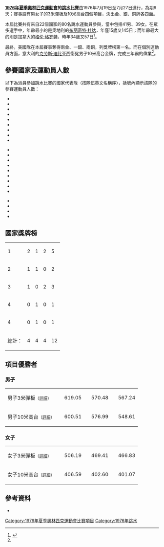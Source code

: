 {{noteTA|G1=Aquatics}}
'''[[1976年夏季奧林匹克運動會|1976年夏季奧林匹克運動會]]的[[跳水|跳水]]比賽'''由1976年7月19日至7月27日進行，為期9天；賽事設有男女子的3米彈板及10米高台四個項目，決出金、銀、銅牌各四面。

本屆比賽共有來自22個國家的80名跳水運動員參與，當中包括41男、39女。在眾多選手中，年齡最小的是奧地利的[[Brigitte_Duda|布丽奇特·杜达]]，年僅15歲又145日；而年齡最大的則是加拿大的[[Glen_Grout|格伦·格罗特]]，時年34歲又57日<ref name="spref">{{cite web|title=Diving at the 1976 Montréal Summer Games|url=http://www.sports-reference.com/olympics/summer/1976/DIV/|publisher=sports-reference.com|access-date=2013-07-04|archive-url=https://web.archive.org/web/20081228195244/http://www.sports-reference.com/olympics/summer/1976/DIV/|archive-date=2008-12-28|dead-url=yes}}{{en}}</ref>。

最終，美國隊在本屆賽事奪得兩金、一銀、兩銅，列獎牌榜第一名。而在個別運動員方面，意大利的[[克劳斯·迪比亚西|克劳斯·迪比亚西]]衛冕男子10米高台金牌，完成三年霸的偉業<ref name="spref"/>。

== 參賽國家及運動員人數 ==
以下為派員參加跳水比賽的國家代表隊（按隊伍英文名稱序），括號內顯示該隊的參賽運動員人數：
{{col-begin}}
{{col-3}}
*{{flagIOC|AUS|1976年夏季|4}}
*{{flagIOC|AUT|1976年夏季|3}}
*{{flagIOC|BRA|1976年夏季|1}}
*{{flagIOC|CAN|1976年夏季|9}}
*{{flagIOC|TCH|1976年夏季|1}}
*{{flagIOC|GDR|1976年夏季|7}}
*{{flagIOC|ECU|1976年夏季|1}}
*{{flagIOC|FRA|1976年夏季|2}}
*{{flagIOC|GBR|1976年夏季|4}}
{{col-3}}
*{{flagIOC|ITA|1976年夏季|4}}
*{{flagIOC|JPN|1976年夏季|3}}
*{{flagIOC|KUW|1976年夏季|2}}
*{{flagIOC|MEX|1976年夏季|5}}
*{{flagIOC|NZL|1976年夏季|1}}
*{{flagIOC|URS|1976年夏季|11}}
*{{flagIOC|ESP|1976年夏季|3}}
*{{flagIOC|SWE|1976年夏季|3}}
*{{flagIOC|THA|1976年夏季|1}}
{{col-3}}
*{{flagIOC|TUR|1976年夏季|1}}
*{{flagIOC|USA|1976年夏季|11}}
*{{flagIOC|VEN|1976年夏季|1}}
*{{flagIOC|FRG|1976年夏季|4}}
{{col-end}}

== 國家獎牌榜 ==
{| {{RankedMedalTable|class=wikitable sortable}}
|-
| 1 ||align=left| {{flagIOCteam|USA|1976年夏季}} || 2 || 1 || 2 || 5
|-
| 2 ||align=left| {{flagIOCteam|ITA|1976年夏季}} || 1 || 1 || 0 || 2
|-
| 3 ||align=left| {{flagIOCteam|URS|1976年夏季}} || 1 || 0 || 2 || 3
|-
| 4 ||align=left| {{flagIOCteam|GDR|1976年夏季}} || 0 || 1 || 0 || 1
|-
| 4 ||align=left| {{flagIOCteam|SWE|1976年夏季}} || 0 || 1 || 0 || 1
|- class="sortbottom"
!colspan=2| 總計： || 4 || 4 || 4 || 12
|}

== 項目優勝者 ==
=== 男子 ===
{| {{MedalistTable|type=項目|columns=2|labelwidth=180px|style=font-size:small;}}
|-
|男子3米彈板<small>（[[1976年夏季奧林匹克運動會跳水男子3米彈板比賽|詳細]]）</small>
| {{flagIOCathlete|[[菲尔·博格斯|菲尔·博格斯]]|USA|1976年夏季}} || 619.05
| {{flagIOCathlete|[[乔吉奥·卡尼奥托|乔吉奥·卡尼奥托]]|ITA|1976年夏季}} || 570.48
| {{flagIOCathlete|[[Aleksandr_Kosenkov|亚历山大·科森科夫]]|URS|1976年夏季}} || 567.24
|-
|男子10米高台<small>（[[1976年夏季奧林匹克運動會跳水男子10米高臺比賽|詳細]]）</small>
| {{flagIOCathlete|[[克劳斯·迪比亚西|克劳斯·迪比亚西]]|ITA|1976年夏季}} || 600.51
| {{flagIOCathlete|[[格雷格·洛加尼斯|格雷格·洛加尼斯]]|USA|1976年夏季}} || 576.99
| {{flagIOCathlete|[[Vladimir_Aleynik|弗拉基米尔·阿列伊尼克]]|URS|1976年夏季}} || 548.61
|}

=== 女子 ===
{| {{MedalistTable|type=項目|columns=2|labelwidth=180px|style=font-size:small;}}
|-
|女子3米彈板<small>（[[1976年夏季奧林匹克運動會跳水女子3米彈板比賽|詳細]]）</small>
| {{flagIOCathlete|[[珍妮弗·钱德勒|珍妮弗·钱德勒]]|USA|1976年夏季}} || 506.19
| {{flagIOCathlete|[[克丽斯塔·克勒|克丽斯塔·克勒]]|GDR|1976年夏季}} || 469.41
| {{flagIOCathlete|[[辛西娅·波特|辛西娅·波特]]|USA|1976年夏季}} || 466.83
|-
|女子10米高台<small>（[[1976年夏季奧林匹克運動會跳水女子10米高臺比賽|詳細]]）</small>
| {{flagIOCathlete|[[Elena_Vaytsekhovskaya|埃琳娜·瓦伊采霍夫斯卡娅]]|URS|1976年夏季}} || 406.59
| {{flagIOCathlete|[[乌尔丽卡·克纳普|乌尔丽卡·克纳普]]|SWE|1976年夏季}} || 402.60
| {{flagIOCathlete|[[德博拉·威尔逊|德博拉·威尔逊]]|USA|1976年夏季}} || 401.07
|}

== 參考資料 ==
{{Reflist}}
*{{PDFlink|[http://www.la84foundation.org/6oic/OfficialReports/1976/1976v3.pdf 1976年夏季奧林匹克運動會官方紀錄]}}{{en}}

{{奥林匹克运动会跳水比赛}}

[[Category:1976年夏季奧林匹克運動會比賽項目|Category:1976年夏季奧林匹克運動會比賽項目]]
[[Category:1976年跳水|Category:1976年跳水]]